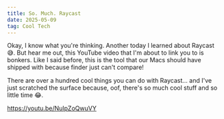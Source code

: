 ```yaml
---
title: So. Much. Raycast
date: 2025-05-09
tag: Cool Tech
---
```


Okay, I know what you're thinking. Another today I learned about Raycast 😅.
But hear me out, this YouTube video that I'm about to link you to is bonkers.
Like I said before, this is the tool that our Macs should have shipped with because
finder just can't compare!

There are over a hundred cool things you can do with Raycast... and I've just scratched the surface because, oof,
there's so much cool stuff and so little time 😂.

https://youtu.be/NuIpZoQwuVY
